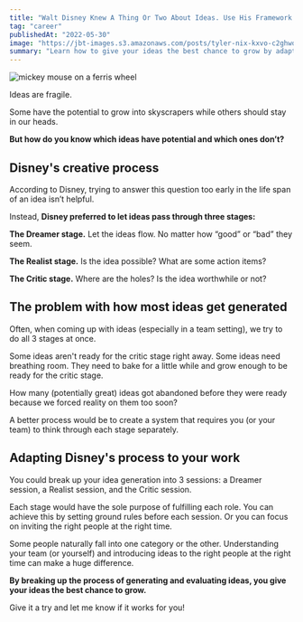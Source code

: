 ```yaml
---
title: "Walt Disney Knew A Thing Or Two About Ideas. Use His Framework To Make Sure You Aren't Killing Ideas Too Early"
tag: "career"
publishedAt: "2022-05-30"
image: "https://jbt-images.s3.amazonaws.com/posts/tyler-nix-kxvo-c2ghwq-unsplash-scaled.jpeg"
summary: "Learn how to give your ideas the best chance to grow by adapting Disney's creative process, which involves three stages: Dreamer, Realist, and Critic. Break up your idea generation into separate sessions for each stage, and watch your ideas flourish."
---
```


<Image
  src="https://jbt-images.s3.amazonaws.com/posts/tyler-nix-kxvo-c2ghwq-unsplash-scaled.jpeg"
  alt="mickey mouse on a ferris wheel"
/>

Ideas are fragile.

Some have the potential to grow into skyscrapers while others should stay in our heads.

**But how do you know which ideas have potential and which ones don’t?**

## Disney's creative process

According to Disney, trying to answer this question too early in the life span of an idea isn’t helpful.

Instead, **Disney preferred to let ideas pass through three stages:**

**The Dreamer stage.** Let the ideas flow. No matter how “good” or “bad” they seem.

**The Realist stage.** Is the idea possible? What are some action items?

**The Critic stage.** Where are the holes? Is the idea worthwhile or not?

## The problem with how most ideas get generated

Often, when coming up with ideas (especially in a team setting), we try to do all 3 stages at once.

Some ideas aren't ready for the critic stage right away. Some ideas need breathing room. They need to bake for a little while and grow enough to be ready for the critic stage.

How many (potentially great) ideas got abandoned before they were ready because we forced reality on them too soon?

A better process would be to create a system that requires you (or your team) to think through each stage separately.

## Adapting Disney's process to your work

You could break up your idea generation into 3 sessions: a Dreamer session, a Realist session, and the Critic session.

Each stage would have the sole purpose of fulfilling each role. You can achieve this by setting ground rules before each session. Or you can focus on inviting the right people at the right time.

Some people naturally fall into one category or the other. Understanding your team (or yourself) and introducing ideas to the right people at the right time can make a huge difference.

**By breaking up the process of generating and evaluating ideas, you give your ideas the best chance to grow.**

Give it a try and let me know if it works for you!
